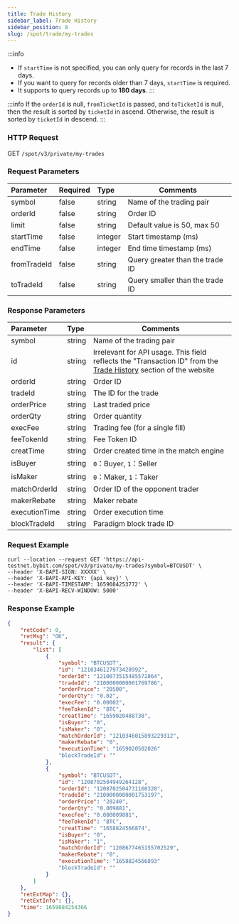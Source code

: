 ```yaml
---
title: Trade History
sidebar_label: Trade History
sidebar_position: 8
slug: /spot/trade/my-trades
---
```


:::info
* If `startTime` is not specified, you can only query for records in the last 7 days.
* If you want to query for records older than 7 days, `startTime` is required.
* It supports to query records up to **180 days**.
:::

:::info
If the <code>orderId</code> is null, <code>fromTicketId</code> is passed, and <code>toTicketId</code> is null, then the result is sorted by <code>ticketId</code> in ascend. Otherwise, the result is sorted by <code>ticketId</code> in descend.
:::

### HTTP Request
GET <code>/spot/v3/private/my-trades</code>

### Request Parameters
| Parameter | Required | Type | Comments|
|:----- |:-------|:-----|------ |
| symbol               | false               | string          | Name of the trading pair |
| orderId              | false               | string          | Order ID |
| limit                | false               | string          | Default value is 50, max 50 |
| startTime            | false               | integer         | Start timestamp (ms) |
| endTime              | false               | integer         | End time timestamp (ms) |
| fromTradeId          | false               | string          | Query greater than the trade ID  |
| toTradeId            | false               | string          | Query smaller than the trade ID |

### Response Parameters
| Parameter | Type | Comments|
|:----- |:-----|----- |
| symbol                | string          | Name of the trading pair |
| id                    | string          | Irrelevant for API usage. This field reflects the "Transaction ID" from the <a href="https://www.bybit.com/user/assets/order/spot-history/active">Trade History</a> section of the website |
| orderId               | string          | Order ID |
| tradeId               | string          | The ID for the trade |
| orderPrice            | string          | Last traded price |
| orderQty              | string          | Order quantity |
| execFee               | string          | Trading fee (for a single fill) |
| feeTokenId            | string          | Fee Token ID |
| creatTime             | string          | Order created time in the match engine |
| isBuyer               | string          | <code>0</code>：Buyer, <code>1</code>：Seller|
| isMaker               | string          | <code>0</code>：Maker, <code>1</code>：Taker|
| matchOrderId          | string          | Order ID of the opponent trader |
| makerRebate           | string          | Maker rebate |
| executionTime         | string          | Order execution time |
| blockTradeId          | string          | Paradigm block trade ID |

### Request Example

```http
curl --location --request GET 'https://api-testnet.bybit.com/spot/v3/private/my-trades?symbol=BTCUSDT' \
--header 'X-BAPI-SIGN: XXXXX' \
--header 'X-BAPI-API-KEY: {api key}' \
--header 'X-BAPI-TIMESTAMP: 1659084253772' \
--header 'X-BAPI-RECV-WINDOW: 5000'
```

### Response Example

```json
{
    "retCode": 0,
    "retMsg": "OK",
    "result": {
        "list": [
            {
                "symbol": "BTCUSDT",
                "id": "1210346127973428992",
                "orderId": "1210073515485572864",
                "tradeId": "2100000000001769786",
                "orderPrice": "20500",
                "orderQty": "0.02",
                "execFee": "0.00002",
                "feeTokenId": "BTC",
                "creatTime": "1659020488738",
                "isBuyer": "0",
                "isMaker": "0",
                "matchOrderId": "1210346015893229312",
                "makerRebate": "0",
                "executionTime": "1659020502026"
                "blockTradeId": ""
            },
            {
                "symbol": "BTCUSDT",
                "id": "1208702504949264128",
                "orderId": "1208702504731160320",
                "tradeId": "2100000000001753197",
                "orderPrice": "20240",
                "orderQty": "0.009881",
                "execFee": "0.000009881",
                "feeTokenId": "BTC",
                "creatTime": "1658824566874",
                "isBuyer": "0",
                "isMaker": "1",
                "matchOrderId": "1208677465155702529",
                "makerRebate": "0",
                "executionTime": "1658824566893"
                "blockTradeId": ""
            }
        ]
    },
    "retExtMap": {},
    "retExtInfo": {},
    "time": 1659084254366
}
```
